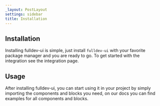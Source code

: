 ```yaml
---
_layout: PostLayout
settings: sidebar
title: Installation
---
```



## Installation

Installing fulldev-ui is simple, just install `fulldev-ui` with your favorite package manager and you are ready to go. To get started with the integration see the <Link href="/integration">integration page</Link>.

## Usage

After installing fulldev-ui, you can start using it in your project by simply importing the components and blocks you need, on our docs you can find examples for all components and blocks.
